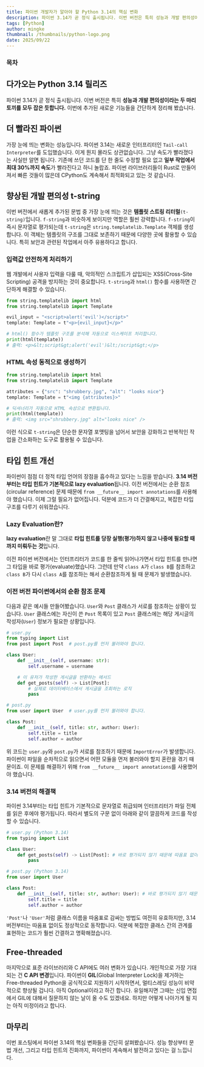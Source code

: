 ```yaml
---
title: 파이썬 개발자가 알아야 할 Python 3.14의 핵심 변화
description: 파이썬 3.14가 곧 정식 출시됩니다. 이번 버전은 특히 성능과 개발 편의성이라는 두 마리 토끼를 모두 잡은 듯합니다. 이번에 추가된 새로운 기능들을 간단하게 정리해 봤습니다.
tags: [Python]
author: mingke
thumbnail: /thumbnails/python-logo.png
date: 2025/09/22
---
```


### 목차

## 다가오는 Python 3.14 릴리즈

파이썬 3.14가 곧 정식 출시됩니다. 이번 버전은 특히 **성능과 개발 편의성이라는 두 마리 토끼를 모두 잡은 듯합니다.** 이번에 추가된 새로운 기능들을 간단하게 정리해 봤습니다.

<Link url="https://docs.python.org/ko/3.14/whatsnew/3.14.html" />

## 더 빨라진 파이썬

가장 눈에 띄는 변화는 성능입니다. 파이썬 3.14는 새로운 인터프리터인 `Tail-call Interpreter`를 도입했습니다. 이게 뭔지 몰라도 상관없습니다. 그냥 속도가 빨라졌다는 사실만 알면 됩니다. 기존에 쓰던 코드를 단 한 줄도 수정할 필요 없고 **일부 작업에서 최대 30%까지 속도**가 빨라진다고 하니 놀랍죠. 파이썬 라이브러리들이 Rust로 만들어져서 빠른 것들이 많은데 CPython도 계속해서 최적화되고 있는 것 같습니다.

## 향상된 개발 편의성 t-string

이번 버전에서 새롭게 추가된 문법 중 가장 눈에 띄는 것은 **템플릿 스트링 리터럴**`(t-string)`입니다. `f-string`과 비슷하게 보이지만 역할은 훨씬 강력합니다. `f-string`이 즉시 문자열로 평가되는데 `t-string`은 `string.templatelib.Template` 객체를 생성합니다. 이 객체는 템플릿의 구조를 그대로 보존하기 때문에 다양한 곳에 활용할 수 있습니다. 특히 보안과 관련된 작업에서 아주 유용하다고 합니다.

### 입력값 안전하게 처리하기

웹 개발에서 사용자 입력을 다룰 때, 악의적인 스크립트가 삽입되는 XSS(Cross-Site Scripting) 공격을 방지하는 것이 중요합니다. `t-string`과 `html()` 함수를 사용하면 간단하게 해결할 수 있습니다.

```python
from string.templatelib import html
from string.templatelib import Template

evil_input = "<script>alert('evil')</script>"
template: Template = t"<p>{evil_input}</p>"

# html() 함수가 템플릿 구조를 분석해 자동으로 이스케이프 처리합니다.
print(html(template))
# 출력: <p>&lt;script&gt;alert('evil')&lt;/script&gt;</p>
```

### HTML 속성 동적으로 생성하기

```python
from string.templatelib import html
from string.templatelib import Template

attributes = {"src": "shrubbery.jpg", "alt": "looks nice"}
template: Template = t"<img {attributes}>"

# 딕셔너리가 자동으로 HTML 속성으로 변환됩니다.
print(html(template))
# 출력: <img src="shrubbery.jpg" alt="looks nice" />
```

이런 식으로 `t-string`은 단순한 문자열 포맷팅을 넘어서 보안을 강화하고 반복적인 작업을 간소화하는 도구로 활용될 수 있습니다.

<Ads />

## 타입 힌트 개선

파이썬이 점점 더 정적 타입 언어의 장점을 흡수하고 있다는 느낌을 받습니다. **3.14 버전부터는 타입 힌트가 기본적으로 lazy evaluation**됩니다. 이전 버전에서는 순환 참조(circular reference) 문제 때문에 `from __future__ import annotations`를 사용해야 했습니다. 이제 그럴 필요가 없어집니다. 덕분에 코드가 더 간결해지고, 복잡한 타입 구조를 다루기 쉬워졌습니다.

### Lazy Evaluation란?

**lazy evaluation**란 말 그대로 **타입 힌트를 당장 실행(평가)하지 않고 나중에 필요할 때까지 미뤄두는 것**입니다.

이전 파이썬 버전에서는 인터프리터가 코드를 한 줄씩 읽어나가면서 타입 힌트를 만나면 그 타입을 바로 평가(evaluate)했습니다. 그런데 만약 `class A`가 `class B`를 참조하고 `class B`가 다시 `class A`를 참조하는 해서 순환참조하게 될 때 문제가 발생했습니다.

### 이전 버전 파이썬에서의 순환 참조 문제

다음과 같은 예시들 만들어봤습니다. `User`와 `Post` 클래스가 서로를 참조하는 상황이 있습니다. `User` 클래스에는 자신이 쓴 `Post` 목록이 있고 `Post` 클래스에는 해당 게시글의 작성자(`User`) 정보가 필요한 상황입니다.

```python
# user.py
from typing import List
from post import Post  # post.py를 먼저 불러와야 합니다.

class User:
    def __init__(self, username: str):
        self.username = username

    # 이 유저가 작성한 게시글을 반환하는 메서드
    def get_posts(self) -> List[Post]:
        # 실제로 데이터베이스에서 게시글을 조회하는 로직
        pass

# post.py
from user import User  # user.py를 먼저 불러와야 합니다.

class Post:
    def __init__(self, title: str, author: User):
        self.title = title
        self.author = author
```

위 코드는 `user.py`와 `post.py`가 서로를 참조하기 때문에 `ImportError`가 발생합니다. 파이썬이 파일을 순차적으로 읽으면서 어떤 모듈을 먼저 불러와야 할지 혼란을 겪기 때문이죠. 이 문제를 해결하기 위해 `from __future__ import annotations`를 사용했어야 했습니다.

<Ads />

### 3.14 버전의 해결책

파이썬 3.14부터는 타입 힌트가 기본적으로 문자열로 취급되며 인터프리터가 파일 전체를 읽은 후에야 평가됩니다. 따라서 별도의 구문 없이 아래와 같이 깔끔하게 코드를 작성할 수 있습니다.

```python
# user.py (Python 3.14)
from typing import List

class User:
    def get_posts(self) -> List[Post]: # 바로 평가되지 않기 때문에 따옴표 없이 사용 가능
        pass

# post.py (Python 3.14)
from user import User

class Post:
    def __init__(self, title: str, author: User): # 바로 평가되지 않기 때문에 따옴표 없이 사용 가능
        self.title = title
        self.author = author
```

`'Post'`나 `'User'`처럼 클래스 이름을 따옴표로 감싸는 방법도 여전히 유효하지만, 3.14 버전부터는 따옴표 없이도 정상적으로 동작합니다. 덕분에 복잡한 클래스 간의 관계를 표현하는 코드가 훨씬 간결하고 명확해졌습니다.

## Free-threaded

마지막으로 표준 라이브러리와 C API에도 여러 변화가 있습니다. 개인적으로 가장 기대되는 건 **C API 변경**입니다. 파이썬이 **GIL**(Global Interpreter Lock)을 제거하는 Free-threaded Python을 공식적으로 지원하기 시작하면서, 멀티스레딩 성능이 비약적으로 향상될 겁니다. 아직 Optional이라고 하긴 합니다. 유일해지면 그때는 신입 면접에서 GIL에 대해서 질문하지 않는 날이 올 수도 있겠네요. 하지만 어떻게 나아가게 될 지는 아직 미정이라고 합니다.

## 마무리

이번 포스팅에서 파이썬 3.14의 핵심 변화들을 간단히 살펴봤습니다. 성능 향상부터 문법 개선, 그리고 타입 힌트의 진화까지, 파이썬이 계속해서 발전하고 있다는 걸 느낍니다.

<Link url="https://chaechae.life/blog/python-uv-2" />
